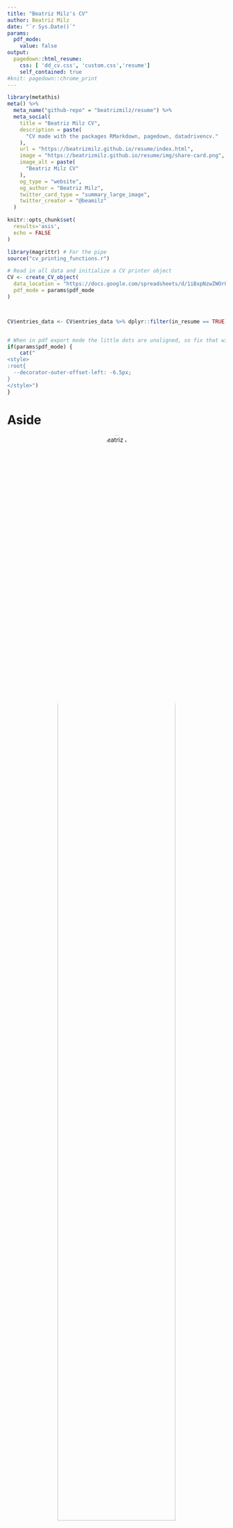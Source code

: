 ```yaml
---
title: "Beatriz Milz's CV"
author: Beatriz Milz
date: "`r Sys.Date()`"
params:
  pdf_mode:
    value: false
output:
  pagedown::html_resume:
    css: [ 'dd_cv.css', 'custom.css','resume']
    self_contained: true
#knit: pagedown::chrome_print      
---
```

```r
library(metathis)
meta() %>%
  meta_name("github-repo" = "beatrizmilz/resume") %>% 
  meta_social(
    title = "Beatriz Milz CV",
    description = paste(
      "CV made with the packages RMarkdown, pagedown, datadrivencv."
    ),
    url = "https://beatrizmilz.github.io/resume/index.html",
    image = "https://beatrizmilz.github.io/resume/img/share-card.png",
    image_alt = paste(
      "Beatriz Milz CV"
    ),
    og_type = "website",
    og_author = "Beatriz Milz",
    twitter_card_type = "summary_large_image",
    twitter_creator = "@beamilz"
  )
```
<!-- inicio academic icons -->
<link rel="stylesheet" href="https://cdn.jsdelivr.net/gh/jpswalsh/academicons@1/css/academicons.min.css">
<!-- final academic icons -->

 
<!-- inicio font awesome -->
<script src="https://kit.fontawesome.com/1f72d6921a.js" crossorigin="anonymous"></script>

 
<!-- final font awesome -->

```r
knitr::opts_chunk$set(
  results='asis',
  echo = FALSE
)

library(magrittr) # For the pipe
source("cv_printing_functions.r")

# Read in all data and initialize a CV printer object
CV <- create_CV_object(
  data_location = "https://docs.google.com/spreadsheets/d/1iBxpNzwZWOrOwR__Y4FNDQ_3tpw-0trS0PVigsS4z6w/edit?usp=sharing",  
  pdf_mode = params$pdf_mode
)



CV$entries_data <- CV$entries_data %>% dplyr::filter(in_resume == TRUE)



```


```r
# When in pdf export mode the little dots are unaligned, so fix that with some conditional CSS.
if(params$pdf_mode) {
    cat("
<style>
:root{
  --decorator-outer-offset-left: -6.5px;
}
</style>")
}
```


Aside
================================================================================


<center>
![Beatriz Milz](https://avatars.githubusercontent.com/u/42153618?v=4){width=80% style='border-radius: 50%;'}
</center>



### CONTACT
<center>

<i class="fa fa-chalkboard-teacher"></i> Talks: [beatrizmilz.com/talk/](https://beatrizmilz.com/talk/)

<a href='https://beatrizmilz.com' target='_blank'><i class="fa fa-home"></i></a>
 <a href='https://github.com/beatrizmilz' target='_blank'><i class="fa fa-github"></i></a> <a href='mailto:milz.bea@gmail.com'><i class="fa fa-envelope"></i></a> <a href='https://twitter.com/BeaMilz' target='_blank'><i class="fa fa-twitter"></i></a>  <a href='https://github.com/beatrizmilz' target='_blank'><i class="fa fa-github"></i></a>  <a href='https://orcid.org/0000-0002-3064-4486' target='_blank'><i class="fab fa-orcid"></i></a> <a href='https://discourse.curso-r.com/u/beatrizmilz/summary' target='_blank'><i class="fab fa-discourse"></i></a> <a href='http://lattes.cnpq.br/5150665880581477'  target='_blank'><i class="ai ai-lattes"></i></a>
</center>

<br>

I'm an active participant in the local R community: I'm a co-organizer of R-Ladies São Paulo since 2018, and I have taught in several meetups and workshops. All the slides are available here: [beatrizmilz.com/talk/](https://beatrizmilz.com/talk/). I'm also a co-organizer of [satRday São Paulo](https://saopaulo2019.satrdays.org/) and [LatinR](https://latin-r.com/).

### TEACHING

<i class="fas fa-chalkboard-teacher"></i> [`tidyverse` certified trainer by RStudio](https://education.rstudio.com/trainers/people/milz+beatriz/).

<i class="fas fa-chalkboard-teacher"></i> [The Carpentries instructor](https://carpentries.org/).

<br>

### Languages

**Portuguese:** Native

**English:** Proficient

**Spanish:** Intermediate

<br>



Disclaimer {#disclaimer}
--------------------------------------------------------------------------------
This resume was made with the R package [**pagedown**](https://github.com/rstudio/pagedown) and [**datadrivencv**](http://nickstrayer.me/datadrivencv/index.html).

Code available on <i class="fa fa-github"></i>  [GitHub](https://github.com/beatrizmilz/resume). 

Last updated on `r Sys.Date()`. The most recent version of this resume is [available here](https://beatrizmilz.github.io/resume/index.pdf). 


Main
================================================================================

Beatriz Milz {#title}
--------------------------------------------------------------------------------


Teaching Experience {data-icon=chalkboard-teacher}
--------------------------------------------------------------------------------

```r
CV %<>% print_section('teaching_experience')
```



Selected Oral Communications {data-icon=chalkboard-teacher}
--------------------------------------------------------------------------------

```r
CV %<>% print_section('oral_communications')
```


\pagebreak

::: aside

Selected activities:

### GRANTS

<i class="far fa-star"></i> [rstudio::conf()  2022](https://www.rstudio.com/conference/) - Diversity Scholarship.

<i class="far fa-star"></i> [FAPESP](https://fapesp.br/). Doctorate Scholarship - 2019-2021.

<i class="far fa-star"></i> [useR! 2019](https://user2019.r-project.org/). Diversity Scholarship - Travel and Conference.

<i class="far fa-star"></i> [LatinR 2019](https://latin-r.com/) - Travel and Conference.

<br>



### SOFTWARE

<i class="fas fa-box-open"></i> [Package {dados} - Available on CRAN](https://cienciadedatos.github.io/dados/) - Co-Author. 

<i class="fas fa-box-open"></i> [Package {mananciais}](https://beatrizmilz.github.io/mananciais/) - Author, maintainer. 

<br>

### SOFTWARE REVIEW

<i class="fas fa-box-open"></i> [R OpenSci](https://ropensci.org/): [reviews available here](https://github.com/beatrizmilz/ropensci_reviews#ropensci-reviews). 


<br>

### PROGRAMMING SKILLS

<i class="fab fa-r-project"></i> `R`

<i class="fa fa-area-chart" aria-hidden="true"></i>
 `tidyverse`
 
<i class="fab fa-markdown"></i> `RMarkdown / Quarto` 

<i class="fas fa-code-branch"></i> `Git`

<i class="fab fa-github"></i> `GitHub`

<i class="fab fa-markdown"></i> `Markdown`

<i class="fab fa-html5"></i> `HTML`

<i class="fab fa-css3-alt"></i> `CSS`


:::





Selected Workshops Taught {data-icon=book} 
--------------------------------------------------------------------------------

```r
CV %<>% print_section('workshops_taught')
```





Education {data-icon=graduation-cap data-concise=true}
--------------------------------------------------------------------------------

```r
CV %<>% print_section('education')
```






